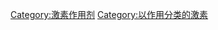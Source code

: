 {{Commonscat|Antiandrogens}}

[[Category:激素作用剂|Category:激素作用剂]]
[[Category:以作用分类的激素|Category:以作用分类的激素]]